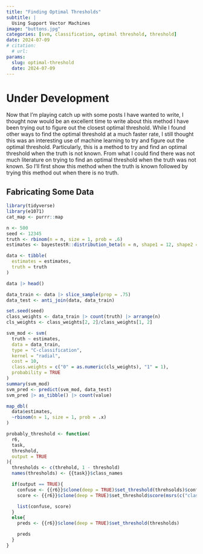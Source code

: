 ```yaml
---
title: "Finding Optimal Thresholds" 
subtitle: |
  Using Support Vector Machines
image: "buttons.jpg"
categories: [svm, classification, optimal threshold, threshold]
date: 2024-07-09
# citation:
  # url: 
params:
  slug: optimal-threshold
  date: 2024-07-09
---
```


# **Under Development**

Now that I'm playing catch up with some posts I have wanted to write, I thought now would be an excellent time to write about this method I have been trying out to figure out the closest optimal threshold. While I found other ways to find the optimal threshold at a much faster rate, I still thought this was an interesting use of machine learning to try and figure out the optimal threshold. Particularly, this is a method to try and find an optimal threshold when the truth is not known. From what I could find there was not much literature on trying to find an optimal threshold when the truth was not known. So I'll first show this method when the truth is known followed by trying this method out when there is no truth.

## Fabricating Some Data


```r
library(tidyverse)
library(e1071)
cat_map <- purrr::map

n <- 500
seed <- 12345
truth <- rbinom(n = n, size = 1, prob = .6)
estimates <- bayestestR::distribution_beta(n = n, shape1 = 12, shape2 = 18)

data <- tibble(
  estimates = estimates,
  truth = truth
)

data |> head()

data_train <- data |> slice_sample(prop = .75)
data_test <- anti_join(data, data_train)
```

```r
set.seed(seed)
class_weights <- data_train |> count(truth) |> arrange(n)
cls_weights <- class_weights[2, 2]/class_weights[1, 2]

svm_mod <- svm(
  truth ~ estimates,
  data = data_train,
  type = "C-classification",
  kernel = "radial",
  cost = 10,
  class.weights = c("0" = as.numeric(cls_weights), "1" = 1),
  probability = TRUE
)
summary(svm_mod)
svm_pred <- predict(svm_mod, data_test)
svm_pred |> as_tibble() |> count(value)
```

```r
map_dbl(
  data$estimates,
  ~rbinom(n = 1, size = 1, prob = .x)
)
```


```r
probably_threshold <- function(
  r6,
  task,
  threshold,
  output = TRUE
){
  thresholds <- c(threhold, 1 - threshold)
  names(thresholds) <- {{task}}$class_names

  if(output == TRUE){
    confuse <- {{r6}}$clone(deep = TRUE)$set_threshold(threhsolds)$confusion |> t()
    score <- {{r6}}$clone(deep = TRUE)$set_threshold$score(msrs(c("classif.mcc", "classif.acc", "classif.auc", "classif.ce", "classif.sensitivity", "classif.specificity")))

    list(confuse, score)
  }
  else{
    preds <- {{r6}}$clone(deep = TRUE)$set_threshold(thresholds)

    preds
  }
}


```